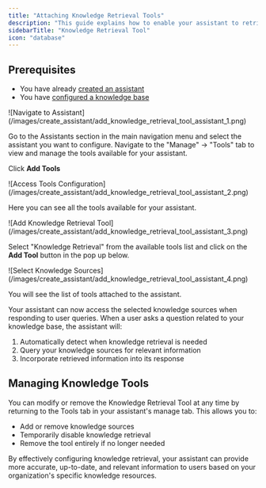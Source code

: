 ```yaml
---
title: "Attaching Knowledge Retrieval Tools"
description: "This guide explains how to enable your assistant to retrieve information from your knowledge base using the Knowledge Retrieval Tool"
sidebarTitle: "Knowledge Retrieval Tool"
icon: "database"
---
```



## Prerequisites

- You have already [created an assistant](/assistants/create_assistant)
- You have [configured a knowledge base](/assistants/add-knowledge)

<Steps>
<Step title="Navigate to Your Assistant">
![Navigate to Assistant](/images/create_assistant/add_knowledge_retrieval_tool_assistant_1.png)

Go to the Assistants section in the main navigation menu and select the assistant you want to configure.
Navigate to the "Manage" -> "Tools" tab to view and manage the tools available for your assistant.

Click **Add Tools**
</Step>

<Step title="Access available tools">
![Access Tools Configuration](/images/create_assistant/add_knowledge_retrieval_tool_assistant_2.png)

Here you can see all the tools available for your assistant.
</Step>

<Step title="Add Knowledge Retrieval Tool">
![Add Knowledge Retrieval Tool](/images/create_assistant/add_knowledge_retrieval_tool_assistant_3.png)

Select "Knowledge Retrieval" from the available tools list and click on the **Add Tool** button in the pop up below.
</Step>

<Step title="Confirm Tool Addition">
![Select Knowledge Sources](/images/create_assistant/add_knowledge_retrieval_tool_assistant_4.png)

You will see the list of tools attached to the assistant. 
</Step>

<Step title="Testing Knowledge Retrieval">
Your assistant can now access the selected knowledge sources when responding to user queries. When a user asks a question related to your knowledge base, the assistant will:

1. Automatically detect when knowledge retrieval is needed
2. Query your knowledge sources for relevant information
3. Incorporate retrieved information into its response
</Step>
</Steps>

## Managing Knowledge Tools

You can modify or remove the Knowledge Retrieval Tool at any time by returning to the Tools tab in your assistant's manage tab. This allows you to:

- Add or remove knowledge sources
- Temporarily disable knowledge retrieval
- Remove the tool entirely if no longer needed

By effectively configuring knowledge retrieval, your assistant can provide more accurate, up-to-date, and relevant information to users based on your organization's specific knowledge resources.